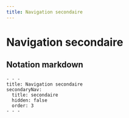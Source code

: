 ```yaml
---
title: Navigation secondaire
---
```


# Navigation secondaire

## Notation markdown

```mdx	
- - -
title: Navigation secondaire
secondaryNav:
  title: secondaire
  hidden: false
  order: 3
- - -
```
